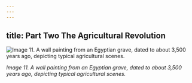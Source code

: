 ```yaml
---
---
---
```

title: Part Two The Agricultural Revolution
---


![Image 11. A wall painting from an Egyptian grave, dated to about 3,500 years ago, depicting typical agricultural scenes.](https://www.meisterdrucke.ie/kunstwerke/1200w/Egyptian_18th_Dynasty_-_Scenes_of_sowing_and_harvesting_from_the_Tomb_of_Unsou_East_Thebes_New_Kingdom_%28_-_%28MeisterDrucke-428242%29.jpg "A wall painting from an Egyptian grave")

*Image 11. A wall painting from an Egyptian grave, dated to about 3,500 years ago, depicting typical agricultural scenes.*